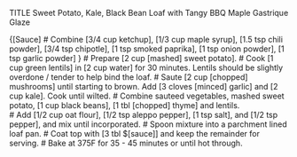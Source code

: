 TITLE Sweet Potato, Kale, Black Bean Loaf with Tangy BBQ Maple Gastrique Glaze

{[Sauce]
# Combine [3/4 cup ketchup], [1/3 cup maple syrup], [1.5 tsp chili powder], [3/4 tsp chipotle], [1 tsp smoked paprika], [1 tsp onion powder], [1 tsp garlic powder]
}
# Prepare [2 cup [mashed] sweet potato].
# Cook [1 cup green lentils] in [2 cup water] for 30 minutes. Lentils should be slightly overdone / tender to help bind the loaf.
# Saute [2 cup [chopped] mushrooms] until starting to brown. Add [3 cloves [minced] garlic] and [2 cup kale]. Cook until wilted.
# Combine sauteed vegetables, mashed sweet potato, [1 cup black beans], [1 tbl [chopped] thyme] and lentils.  
# Add [1/2 cup oat flour], [1/2 tsp aleppo pepper], [1 tsp salt], and [1/2 tsp pepper], and mix until incorporated.
# Spoon mixture into a parchment lined loaf pan.
# Coat top with [3 tbl $[sauce]] and keep the remainder for serving.
# Bake at 375F for 35 - 45 minutes or until hot through.



